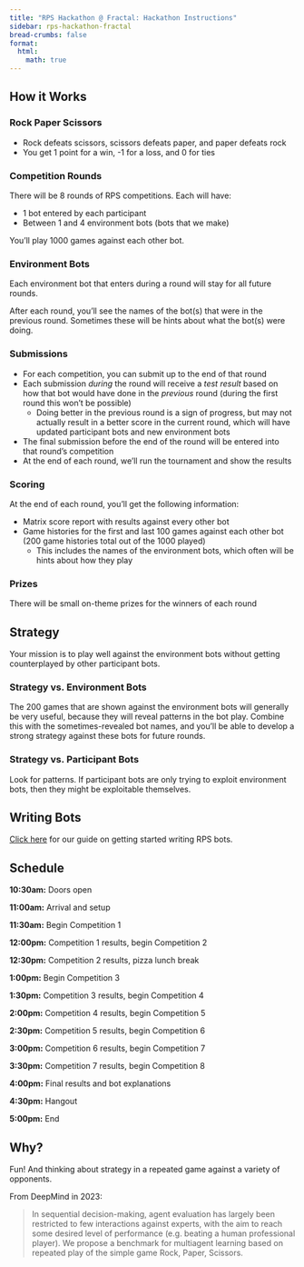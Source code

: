 ```yaml
---
title: "RPS Hackathon @ Fractal: Hackathon Instructions"
sidebar: rps-hackathon-fractal
bread-crumbs: false
format:
  html:
    math: true
---
```


## How it Works

### Rock Paper Scissors

- Rock defeats scissors, scissors defeats paper, and paper defeats rock
- You get 1 point for a win, -1 for a loss, and 0 for ties

### Competition Rounds
There will be 8 rounds of RPS competitions. Each will have: 

- 1 bot entered by each participant
- Between 1 and 4 environment bots (bots that we make)

You'll play 1000 games against each other bot. 

### Environment Bots
Each environment bot that enters during a round will stay for all future rounds. 

After each round, you'll see the names of the bot(s) that were in the previous round. Sometimes these will be hints about what the bot(s) were doing. 

### Submissions
- For each competition, you can submit up to the end of that round
- Each submission *during* the round will receive a *test result* based on how that bot would have done in the *previous* round (during the first round this won't be possible)
  - Doing better in the previous round is a sign of progress, but may not actually result in a better score in the current round, which will have updated participant bots and new environment bots
- The final submission before the end of the round will be entered into that round's competition
- At the end of each round, we'll run the tournament and show the results

### Scoring
At the end of each round, you'll get the following information: 

- Matrix score report with results against every other bot
- Game histories for the first and last 100 games against each other bot (200 game histories total out of the 1000 played)
  - This includes the names of the environment bots, which often will be hints about how they play

### Prizes
There will be small on-theme prizes for the winners of each round

## Strategy
Your mission is to play well against the environment bots without getting counterplayed by other participant bots. 

### Strategy vs. Environment Bots
The 200 games that are shown against the environment bots will generally be very useful, because they will reveal patterns in the bot play. Combine this with the sometimes-revealed bot names, and you'll be able to develop a strong strategy against these bots for future rounds. 

### Strategy vs. Participant Bots
Look for patterns. If participant bots are only trying to exploit environment bots, then they might be exploitable themselves. 

## Writing Bots
[Click here](botguide.qmd) for our guide on getting started writing RPS bots.

## Schedule

**10:30am:** Doors open

**11:00am:** Arrival and setup

**11:30am:** Begin Competition 1

**12:00pm:** Competition 1 results, begin Competition 2

**12:30pm:** Competition 2 results, pizza lunch break

**1:00pm:** Begin Competition 3

**1:30pm:** Competition 3 results, begin Competition 4

**2:00pm:** Competition 4 results, begin Competition 5

**2:30pm:** Competition 5 results, begin Competition 6

**3:00pm:** Competition 6 results, begin Competition 7

**3:30pm:** Competition 7 results, begin Competition 8

**4:00pm:** Final results and bot explanations

**4:30pm:** Hangout

**5:00pm:** End

## Why? 
Fun! And thinking about strategy in a repeated game against a variety of opponents. 

From DeepMind in 2023:

> In sequential decision-making, agent evaluation has largely been restricted to few interactions against experts, with the aim to reach some desired level of performance (e.g. beating a human professional player). We propose a benchmark for multiagent learning based on repeated play of the simple game Rock, Paper, Scissors.